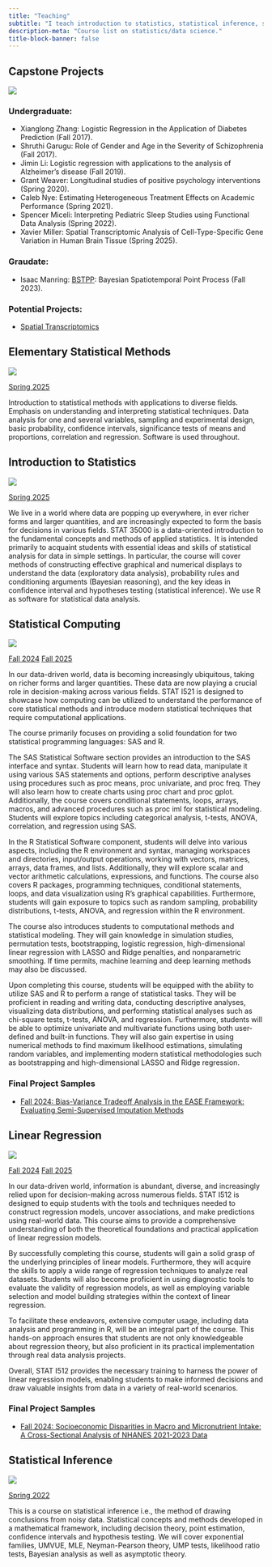 ```yaml
---
title: "Teaching"
subtitle: "I teach introduction to statistics, statistical inference, statistical computing, linear models classes."
description-meta: "Course list on statistics/data science."
title-block-banner: false
---
```



## Capstone Projects

::: {.grid}

::: {.g-col-12 .g-col-md-2}
![](/files/images/capstone.WEBP)

:::

::: {.g-col-12 .g-col-md-10}
### Undergraduate:

- Xianglong Zhang: Logistic Regression in the Application of Diabetes Prediction (Fall 2017).
- Shruthi Garugu: Role of Gender and Age in the Severity of Schizophrenia (Fall 2017).
- Jimin Li: Logistic regression with applications to the analysis of Alzheimer's disease (Fall 2019).
- Grant Weaver: Longitudinal studies of positive psychology interventions (Spring 2020).
- Caleb Nye: Estimating Heterogeneous Treatment Effects on Academic Performance (Spring 2021).
- Spencer Miceli: Interpreting Pediatric Sleep Studies using Functional Data Analysis (Spring 2022).
- Xavier Miller: Spatial Transcriptomic Analysis of Cell-Type-Specific Gene Variation in Human Brain Tissue (Spring 2025).

### Graudate:

- Isaac Manring: [BSTPP](https://github.com/imanring/BSTPP): Bayesian Spatiotemporal Point Process (Fall 2023).

### Potential Projects:

- [Spatial Transcriptomics](/spatial_transcriptomics.qmd)

:::

:::


## Elementary Statistical Methods

::: {.grid}

::: {.g-col-12 .g-col-md-2}
![](/files/images/elem.WEBP)

:::

::: {.g-col-12 .g-col-md-10}

[Spring 2025](https://iu.instructure.com/courses/2301744)

Introduction to statistical methods with applications to diverse fields. Emphasis on understanding and interpreting statistical techniques. Data analysis for one and several variables, sampling and experimental design, basic probability, confidence intervals, significance tests of means and proportions, correlation and regression. Software is used throughout.

:::

:::

## Introduction to Statistics

::: {.grid}

::: {.g-col-12 .g-col-md-2}
![](/files/images/intro.WEBP)

:::

::: {.g-col-12 .g-col-md-10}

[Spring 2025](https://purdue.brightspace.com/d2l/home/1274587)

We live in a world where data are popping up everywhere, in ever richer forms and larger quantities, and are increasingly expected to form the basis for decisions in various fields. STAT 35000 is a data-oriented introduction to the fundamental concepts and methods of applied statistics. &nbsp;It is intended primarily to acquaint students with essential ideas and skills of statistical analysis for data in simple settings. In particular, the course will cover methods of constructing effective graphical and numerical displays to understand the data (exploratory data analysis), probability rules and conditioning arguments (Bayesian reasoning), and the key ideas in confidence interval and hypotheses testing (statistical inference). We use R as software for statistical data analysis.
:::

:::

## Statistical Computing

::: {.grid}

::: {.g-col-12 .g-col-md-2}
![](/files/images/computing.WEBP)

:::

::: {.g-col-12 .g-col-md-10}

[Fall 2024](https://iu.instructure.com/courses/2268099)
[Fall 2025](https://iu.instructure.com/courses/2348612)

In our data-driven world, data is becoming increasingly ubiquitous, taking on richer forms and larger quantities. These data are now playing a crucial role in decision-making across various fields. STAT I521 is designed to showcase how computing can be utilized to understand the performance of core statistical methods and introduce modern statistical techniques that require computational applications.

The course primarily focuses on providing a solid foundation for two statistical programming languages: SAS and R.

The SAS Statistical Software section provides an introduction to the SAS interface and syntax. Students will learn how to read data, manipulate it using various SAS statements and options, perform descriptive analyses using procedures such as proc means, proc univariate, and proc freq. They will also learn how to create charts using proc chart and proc gplot. Additionally, the course covers conditional statements, loops, arrays, macros, and advanced procedures such as proc iml for statistical modeling. Students will explore topics including categorical analysis, t-tests, ANOVA, correlation, and regression using SAS.

In the R Statistical Software component, students will delve into various aspects, including the R environment and syntax, managing workspaces and directories, input/output operations, working with vectors, matrices, arrays, data frames, and lists. Additionally, they will explore scalar and vector arithmetic calculations, expressions, and functions. The course also covers R packages, programming techniques, conditional statements, loops, and data visualization using R's graphical capabilities. Furthermore, students will gain exposure to topics such as random sampling, probability distributions, t-tests, ANOVA, and regression within the R environment.

The course also introduces students to computational methods and statistical modeling. They will gain knowledge in simulation studies, permutation tests, bootstrapping, logistic regression, high-dimensional linear regression with LASSO and Ridge penalties, and nonparametric smoothing. If time permits, machine learning and deep learning methods may also be discussed.

Upon completing this course, students will be equipped with the ability to utilize SAS and R to perform a range of statistical tasks. They will be proficient in reading and writing data, conducting descriptive analyses, visualizing data distributions, and performing statistical analyses such as chi-square tests, t-tests, ANOVA, and regression. Furthermore, students will be able to optimize univariate and multivariate functions using both user-defined and built-in functions. They will also gain expertise in using numerical methods to find maximum likelihood estimations, simulating random variables, and implementing modern statistical methodologies such as bootstrapping and high-dimensional LASSO and Ridge regression.

### Final Project Samples

- [Fall 2024: Bias-Variance Tradeoff Analysis in the EASE Framework: Evaluating Semi-Supervised Imputation Methods](https://iu.mediaspace.kaltura.com/media/t/1_9mkov070){target="_blank"} 


:::

:::


## Linear Regression

<!-- ::: {.grid} -->

<!-- ::: {.g-col-12 .g-col-md-2} -->
<!-- [![](/files/images/hex-EnergySystemsAnalysis.png)](https://drganghe.github.io/est603-energy-systems-analysis-2022-fall/) -->

<!-- ::: -->

<!-- ::: {.g-col-12 .g-col-md-10} -->

::: {.grid}

::: {.g-col-12 .g-col-md-2}
![](/files/images/regression.WEBP)

:::

::: {.g-col-12 .g-col-md-10}

[Fall 2024](https://iu.instructure.com/courses/2268094)
[Fall 2025](https://iu.instructure.com/courses/2348608)

In our data-driven world, information is abundant, diverse, and increasingly relied upon for decision-making across numerous fields. STAT I512 is designed to equip students with the tools and techniques needed to construct regression models, uncover associations, and make predictions using real-world data. This course aims to provide a comprehensive understanding of both the theoretical foundations and practical application of linear regression models.

By successfully completing this course, students will gain a solid grasp of the underlying principles of linear models. Furthermore, they will acquire the skills to apply a wide range of regression techniques to analyze real datasets. Students will also become proficient in using diagnostic tools to evaluate the validity of regression models, as well as employing variable selection and model building strategies within the context of linear regression.

To facilitate these endeavors, extensive computer usage, including data analysis and programming in R, will be an integral part of the course. This hands-on approach ensures that students are not only knowledgeable about regression theory, but also proficient in its practical implementation through real data analysis projects.

Overall, STAT I512 provides the necessary training to harness the power of linear regression models, enabling students to make informed decisions and draw valuable insights from data in a variety of real-world scenarios.

### Final Project Samples

- [Fall 2024: Socioeconomic Disparities in Macro and Micronutrient Intake: A Cross-Sectional Analysis of NHANES 2021-2023 Data](https://iu.mediaspace.kaltura.com/media/t/1_b0007b1z){target="_blank"} 

:::

:::


##  Statistical Inference

::: {.grid}

::: {.g-col-12 .g-col-md-2}
![](/files/images/inference.WEBP)

:::

::: {.g-col-12 .g-col-md-10}

[Spring 2022](https://iu.instructure.com/courses/2051815){.external target="_blank"} 

This is a course on statistical inference i.e., the method of drawing conclusions from noisy data. Statistical concepts and methods developed in a mathematical framework, including decision theory, point estimation, confidence intervals and hypothesis testing. We will cover exponential families, UMVUE, MLE, Neyman-Pearson theory, UMP tests, likelihood ratio tests, Bayesian analysis as well as asymptotic theory.

:::

:::
